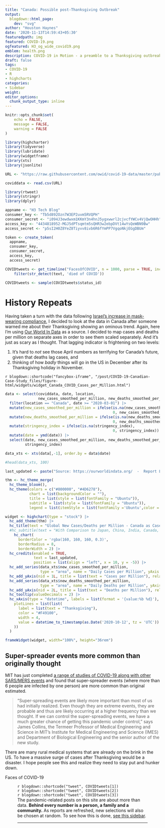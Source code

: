 ```yaml
---
title: "Canada: Possible post-Thanksgiving Outbreak"
output:
  blogdown::html_page:
    dev: "svg"
author: "Houston Haynes"
date: '2020-11-13T14:59:43+05:30'
featuredpath: img
featured: COVID-19.png
ogfeatured: H3_og_wide_covid19.png
emblem: health.png
description: COVID-19 in Motion - a preamble to a Thanksgiving outbreak in the US?
draft: false
tags:
- COVID-19
- R
- highcharts
categories: 
- Sidebar
weight: 
editor_options: 
  chunk_output_type: inline
---
```

```r
knitr::opts_chunk$set(
	echo = FALSE,
	message = FALSE,
	warning = FALSE
)

library(highcharter)
library(tidyverse)
library(lubridate)
library(widgetframe)
library(xts)
library(jsonlite)

URL <- "https://raw.githubusercontent.com/owid/covid-19-data/master/public/data/owid-covid-data.csv"

coviddata <- read.csv(URL)

```


```r

library(rtweet)
library(stringr)
library(dplyr)

appname <- "H3 Tech Blog"
consumer_key <- "Tb5d892Ozn7W3EP2uvm5RVQPH"
consumer_secret <- "i094J3ewdwxm1KKmY3n4hnJ5ygxwwrl2cjvcfYWCv4VjQwOHHh"
access_key <- "4434818952-MGJ5dPTsqmtm5sQHR3w2ebpDVt14wYsQeWBN9Bw"
access_secret <- "p5sI2H0Z8YeZ8Tiyvv8ivb6R6fYmPP7VgqoNkjEGgDBUm"

token <- create_token(
  appname, 
  consumer_key, 
  consumer_secret,
  access_key,
  access_secret)

COVIDtweets <- get_timeline("FacesOfCOVID", n = 1000, parse = TRUE, include_rts = FALSE, ) |>
    filter(str_detect(text, 'died of COVID'))

COVIDtweets <- sample(COVIDtweets$status_id)

```

# History Repeats

Having taken a turn with the data following <a href="/post/covid-19-israel-case-study">Israel's increase in mask-wearing compliance</a>, I decided to look at the data in Canada after someone warned me about their Thanksgiving showing an ominous trend. Again, here I'm using <a href="https://ourworldindata.org/" target="_blank">Our World In Data</a> as a source. I decided to map cases and deaths per million on separate axes in order to see them scaled separately. And it's just as scary as I thought. That lagging indicator is frightening on two levels:

1) It's hard to *not* see those April numbers as terrifying for Canada's future, given that deaths lag cases, and 
1) thinking of how *badly* things will go in the US in December after its Thanksgiving holiday in November.

`r blogdown::shortcode("fancybox-iframe", "/post/COVID-19-Canadian-Case-Study_files/figure-html/widgets/widget_Canada_COVID_Cases_per_Million.html")` 
```r

data <- select(coviddata, date, location, 
               new_cases_smoothed_per_million, new_deaths_smoothed_per_million, stringency_index) |>
  filter(location == "Canada", date >= "2020-03-01") |>
  mutate(new_cases_smoothed_per_million = ifelse(is.na(new_cases_smoothed_per_million),
                                                 0, new_cases_smoothed_per_million)) |>
  mutate(new_deaths_smoothed_per_million = ifelse(is.na(new_deaths_smoothed_per_million),
                                                 0, new_deaths_smoothed_per_million)) |>
  mutate(stringency_index = ifelse(is.na(stringency_index),
                                                 0, stringency_index)) |>
  mutate(date = ymd(date)) |>
  select(date, new_cases_smoothed_per_million, new_deaths_smoothed_per_million, 
         stringency_index)

data_xts <- xts(data[,-1], order.by = data$date)

#head(data_xts, 100)

last_updated <- paste("Source: https://ourworldindata.org/  -  Report Last Updated:",  format(Sys.time(), "%a %b %d %Y %X"))

thm <- hc_theme_merge(
  hc_theme_bloom(),
  hc_theme(colors = c("#800000", "#4D6278"),
           chart = list(backgroundColor = ""),
           title = list(style = list(fontFamily = "Ubuntu")),
           subtitle = list(style = list(fontFamily = "Ubuntu")),
           legend = list(itemStyle = list(fontFamily ='Ubuntu',color ='black'))))

widget <- highchart(type = "stock") |>
  hc_add_theme(thm) |>
  hc_title(text = "Global New Cases/Deaths per Million - Canada as Case Study", align = "center") |>
  #hc_subtitle(text = "With Comparison to Japan, China, India, Canada, Germany, UK & US", align = "center") |>
    hc_chart(
      borderColor = 'rgba(160, 160, 160, 0.3)',
      borderRadius = 8,
      borderWidth = 2) |>
  hc_credits(enabled = TRUE, 
             text = last_updated, 
             position = list(align = "left", x = 10, y = -5)) |>
  hc_add_series(data_xts$new_cases_smoothed_per_million, 
                type = "area", name = "Daily Cases per Million", yAxis = 0) |>
  hc_add_yAxis(nid = 1L, title = list(text = "Cases per Million"), relative = 2) |>
  hc_add_series(data_xts$new_deaths_smoothed_per_million, 
                type = "area", name = "Daily Deaths per Million", yAxis = 1) |>
  hc_add_yAxis(nid = 2L, title = list(text = "Deaths per Million"), relative = 1) |>
  hc_tooltip(valueDecimals = 2) |>
  hc_xAxis(type = "datetime", labels = list(format = '{value:%b %d}'),
    plotLines = list(list(
      label = list(text = "Thanksgiving"),
      color = "#F49100",
      width = 4,
      value = datetime_to_timestamp(as.Date('2020-10-12', tz = 'UTC'))
    ))
  ) 

frameWidget(widget, width="100%", height="36rem")

```

## Super-spreader events more common than originally thought

MIT has just completed <a href="https://www.weforum.org/agenda/2020/11/covid19-super-spreading-global-disease-transmission/" target="_blank">a range of studies of COVID-19 along with other SARS/MERS events</a> and found that super-spreader events (where more than 6 people are infected by one person) are more common than original estimated.

<blockquote class="blockquote">
  <p class="mb-0">“Super-spreading events are likely more important than most of us had initially realized. Even though they are extreme events, they are probable and thus are likely occurring at a higher frequency than we thought. If we can control the super-spreading events, we have a much greater chance of getting this pandemic under control,” says James Collins, the Termeer Professor of Medical Engineering and Science in MIT’s Institute for Medical Engineering and Science (IMES) and Department of Biological Engineering and the senior author of the new study.</p>
</blockquote>

There are many rural medical systems that are already on the brink in the US. To have a massive surge of cases after Thanksgiving would be a disaster. I hope people see this and realize they need to stay put and hunker down.

<div class="separator">Faces of COVID-19</div>
<figure>
<div class="row">
  <div class="col-md-4">`r blogdown::shortcode("tweet", COVIDtweets[1])`</div>
  <div class="col-md-4">`r blogdown::shortcode("tweet", COVIDtweets[2])`</div>
  <div class="col-md-4">`r blogdown::shortcode("tweet", COVIDtweets[3])`</div>
</div>
<figcaption class="caption">The pandemic-related posts on this site are about more than data. <strong>Behind every number is a person, a family and a community.</strong> As reports are refreshed, new selections will also be chosen at random. To see how this is done, <a href="/post/faces-of-covid">see this sidebar</a>.</figcaption>
<hr>
</figure>


